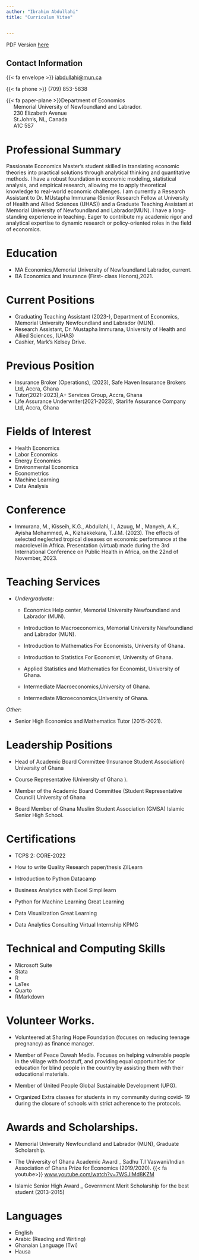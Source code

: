 ```yaml
---
author: "Ibrahim Abdullahi"
title: "Curriculum Vitae"


---
```



PDF Version [here](docs/Curriculum_Vitae.pdf)
   

## Contact Information

{{< fa envelope >}} [iabdullahi@mun.ca](mailto:iabdullahi@mun.ca)

{{< fa phone >}} (709) 853-5838

{{< fa paper-plane >}}Department of Economics   
&nbsp;&nbsp;&nbsp;&nbsp; Memorial University of Newfoundland and Labrador.  
&nbsp;&nbsp;&nbsp;&nbsp; 230 Elizabeth Avenue   
&nbsp;&nbsp;&nbsp;&nbsp; St.John's, NL, Canada   
&nbsp;&nbsp;&nbsp;&nbsp; A1C 5S7

# Professional Summary

Passionate Economics Master's student skilled in translating economic theories into practical solutions through analytical thinking and quantitative methods. I have a robust foundation in economic modeling, statistical analysis, and empirical research, allowing me to apply theoretical knowledge to real-world economic challenges. I am currently a Research Assistant to Dr. MUstapha Immurana (Senior Research Fellow at University of Health and Allied Sciences (UHAS)) and a Graduate Teaching Assistant at Memorial University of Newfoundland and Labrador(MUN). I have a long-standing experience in teaching. Eager to contribute my academic rigor and analytical expertise to dynamic research or policy-oriented roles in the field of economics. 


# Education

- MA Economics,Memorial University of Newfoundland Labrador, current.
- BA Economics and Insurance (First- class Honors),2021.


# Current Positions

- Graduating Teaching Assistant (2023-), Department of Economics, Memorial University Newfoundland and Labrador (MUN).
- Research Assistant, Dr. Mustapha Immurana, University of Health and Allied Sciences, (UHAS)
- Cashier, Mark's Kelsey Drive.

# Previous Position

- Insurance Broker (Operations), (2023), Safe Haven Insurance Brokers Ltd, Accra, Ghana
- Tutor(2021-2023),A+ Services Group, Accra, Ghana
- Life Assurance Underwriter(2021-2023), Starlife Assurance Company Ltd, Accra, Ghana

# Fields of Interest
- Health Economics
- Labor Economics
- Energy Economics
- Environmental Economics
- Econometrics
- Machine Learning
- Data Analysis

# Conference
- Immurana, M., Kisseih, K.G.,  Abdullahi, I., Azuug, M., Manyeh, A.K., Ayisha Mohammed, A.,  Kizhakkekara, T.J.M. (2023). The effects of selected neglected tropical diseases on economic performance at the macrolevel in Africa. Presentation (virtual) made during the 3rd International Conference on Public Health in Africa, on the 22nd of November, 2023.

# Teaching Services

- *Undergraduate*:
  
  - Economics Help center, Memorial University Newfoundland and Labrador (MUN).
  
  - Introduction to Macroeconomics, Memorial University Newfoundland and Labrador (MUN).
  
  - Introduction to Mathematics For Economists, University of Ghana.
  
  - Introduction to Statistics For Economist, University of Ghana.
  
  - Applied Statistics and Mathematics for Economist, University of Ghana.
  
  - Intermediate Macroeconomics,University of Ghana.
  
  - Intermediate Microeconomics,University of Ghana.
  
 *Other*:

  - Senior High Economics and Mathematics Tutor (2015-2021).

# Leadership Positions

- Head of Academic Board Committee (Insurance Student Association)
University of Ghana

- Course Representative (University of Ghana ).

- Member of the Academic Board Committee (Student Representative Council) University of Ghana

- Board Member of Ghana Muslim Student Association (GMSA)
Islamic Senior High School.


# Certifications

- TCPS 2: CORE-2022

- How to write Quality Research paper/thesis ZilLearn

- Introduction to Python Datacamp

- Business Analytics with Excel Simplilearn

- Python for Machine Learning Great Learning

- Data Visualization Great Learning

- Data Analytics Consulting Virtual Internship KPMG

# Technical and Computing Skills

- Microsoft Suite
- Stata
- R
- LaTex
- Quarto
- RMarkdown

# Volunteer Works.

- Volunteered at Sharing Hope Foundation (focuses on reducing teenage pregnancy) as finance
manager.

- Member of Peace Dawah Media. Focuses on helping vulnerable people in the village with foodstuff,
and providing equal opportunities for education for blind people in the country by assisting them
with their educational materials.

- Member of United People Global Sustainable Development (UPG).

- Organized Extra classes for students in my community during covid- 19 during the closure of
schools with strict adherence to the protocols.

# Awards and Scholarships.

- Memorial University Newfoundland and Labrador (MUN), Graduate Scholarship.

- The University of Ghana Academic Award _ Sadhu T.I Vaswani/Indian Association of Ghana
Prize for Economics (2019/2020).
{{< fa youtube>}} [www.youtube.com/watch?v=7WSJIMd8KZM](http://www.youtube.com/watch?v=7WSJIMd8KZM)

- Islamic Senior High Award _ Government Merit Scholarship for the best student (2013-2015)

# Languages
- English
- Arabic (Reading and Writing)
- Ghanaian Language (Twi)
- Hausa




